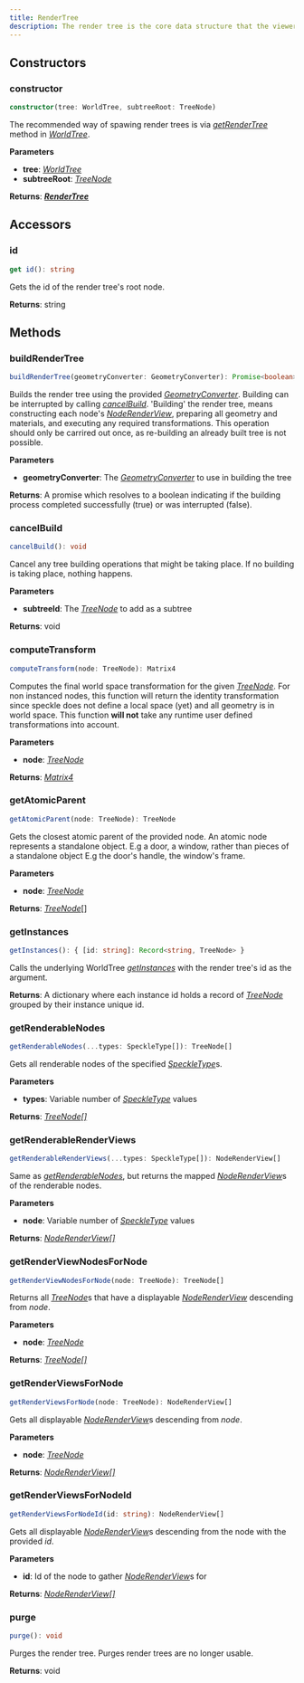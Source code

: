 ```yaml
---
title: RenderTree
description: The render tree is the core data structure that the viewer uses to render geometry.
---
```



## Constructors

### constructor

```typescript
constructor(tree: WorldTree, subtreeRoot: TreeNode)
```

The recommended way of spawing render trees is via [_getRenderTree_](/dev/viewer/world-tree-api#getrendertree) method in [_WorldTree_](/dev/viewer/world-tree-api).

**Parameters**

- **tree**: [_WorldTree_](/dev/viewer/world-tree-api)
- **subtreeRoot**: [_TreeNode_](/dev/viewer/world-tree-api#treenode)

**Returns**: [**_RenderTree_**](/dev/viewer/render-tree-api)

## Accessors

### id

```typescript
get id(): string
```

Gets the id of the render tree's root node.

**Returns**: string

## Methods

### buildRenderTree

```typescript
buildRenderTree(geometryConverter: GeometryConverter): Promise<boolean>
```

Builds the render tree using the provided [_GeometryConverter_](/dev/viewer/geometry-converter-api). Building can be interrupted by calling [_cancelBuild_](/dev/viewer/render-tree-api#cancelBuild). 'Building' the render tree, means constructing each node's [_NodeRenderView_](/dev/viewer/render-view-api), preparing all geometry and materials, and executing any required transformations. This operation should only be carrired out once, as re-building an already built tree is not possible.

**Parameters**

- **geometryConverter**: The [_GeometryConverter_](/dev/viewer/geometry-converter-api) to use in building the tree

**Returns**: A promise which resolves to a boolean indicating if the building process completed successfully (true) or was interrupted (false).

### cancelBuild

```typescript
cancelBuild(): void
```

Cancel any tree building operations that might be taking place. If no building is taking place, nothing happens.

**Parameters**

- **subtreeId**: The [_TreeNode_](/dev/viewer/render-tree-api#treenode) to add as a subtree

**Returns**: void

### computeTransform

```typescript
computeTransform(node: TreeNode): Matrix4
```

Computes the final world space transformation for the given [_TreeNode_](/dev/viewer/world-tree-api#treenode).
<Warning>
For non instanced nodes, this function will return the identity transformation since speckle does not define a local space (yet) and all geometry is in world space. This function **will not** take any runtime user defined transformations into account.
</Warning>

**Parameters**

- **node**: [_TreeNode_](/dev/viewer/world-tree-api#treenode)

**Returns**: [_Matrix4_](https://threejs.org/docs/index.html?q=matrix#api/en/math/Matrix4)

### getAtomicParent

```typescript
getAtomicParent(node: TreeNode): TreeNode
```

Gets the closest atomic parent of the provided node. An atomic node represents a standalone object. E.g a door, a window, rather than pieces of a standalone object E.g the door's handle, the window's frame.

**Parameters**

- **node**: [_TreeNode_](/dev/viewer/world-tree-api#treenode)

**Returns**: [_TreeNode_](/dev/viewer/render-tree-api#treenode)[]

### getInstances

```typescript
getInstances(): { [id: string]: Record<string, TreeNode> }
```

Calls the underlying WorldTree [_getInstances_](/dev/viewer/world-tree-api#getinstances) with the render tree's id as the argument.

**Returns**: A dictionary where each instance id holds a record of [_TreeNode_](/dev/viewer/render-tree-api#treenode) grouped by their instance unique id.

### getRenderableNodes

```typescript
getRenderableNodes(...types: SpeckleType[]): TreeNode[]
```

Gets all renderable nodes of the specified [_SpeckleType_](/dev/viewer/geometry-converter-api#speckletype)s.

**Parameters**

- **types**: Variable number of [_SpeckleType_](/dev/viewer/geometry-converter-api#speckletype) values

**Returns**: [_TreeNode[]_](/dev/viewer/render-tree-api#treenode)

### getRenderableRenderViews

```typescript
getRenderableRenderViews(...types: SpeckleType[]): NodeRenderView[]
```

Same as [_getRenderableNodes_](/dev/viewer/render-tree-api#getrenderablerenderviews), but returns the mapped [_NodeRenderView_](/dev/viewer/render-view-api)s of the renderable nodes.

**Parameters**

- **node**: Variable number of [_SpeckleType_](/dev/viewer/geometry-converter-api#speckletype) values

**Returns**: [_NodeRenderView[]_](/dev/viewer/render-view-api)

### getRenderViewNodesForNode

```typescript
getRenderViewNodesForNode(node: TreeNode): TreeNode[]
```

Returns all [_TreeNode_](/dev/viewer/world-tree-api#treenode)s that have a displayable [_NodeRenderView_](/dev/viewer/render-view-api) descending from _node_.

**Parameters**

- **node**: [_TreeNode_](/dev/viewer/render-tree-api#treenode)

**Returns**: [_TreeNode[]_](/dev/viewer/render-tree-api#treenode)

### getRenderViewsForNode

```typescript
getRenderViewsForNode(node: TreeNode): NodeRenderView[]
```

Gets all displayable [_NodeRenderView_](/dev/viewer/render-view-api)s descending from _node_.

**Parameters**

- **node**: [_TreeNode_](/dev/viewer/render-tree-api#treenode)

**Returns**: [_NodeRenderView[]_](/dev/viewer/render-view-api)

### getRenderViewsForNodeId

```typescript
getRenderViewsForNodeId(id: string): NodeRenderView[]
```

Gets all displayable [_NodeRenderView_](/dev/viewer/render-view-api)s descending from the node with the provided _id_.

**Parameters**

- **id**: Id of the node to gather [_NodeRenderView_](/dev/viewer/render-view-api)s for

**Returns**: [_NodeRenderView[]_](/dev/viewer/render-view-api)

### purge

```typescript
purge(): void
```

Purges the render tree.
<Warning>
Purges render trees are no longer usable.
</Warning>

**Returns**: void
